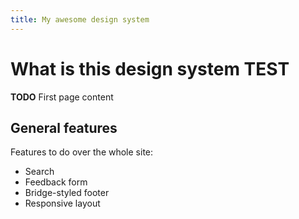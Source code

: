 ```yaml
---
title: My awesome design system
---
```


# What is this design system TEST




**TODO** First page content

## General features

Features to do over the whole site:

- Search
- Feedback form
- Bridge-styled footer
- Responsive layout